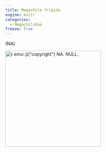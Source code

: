 ```yaml
---
title: Megachile frigida
engine: knitr
categories:
  - Megachilidae
freeze: True
---
```

(NA)

[![`r emo::ji("copyright")` NA. NULL.](/files/no_bee.png){height=300}](NA)
